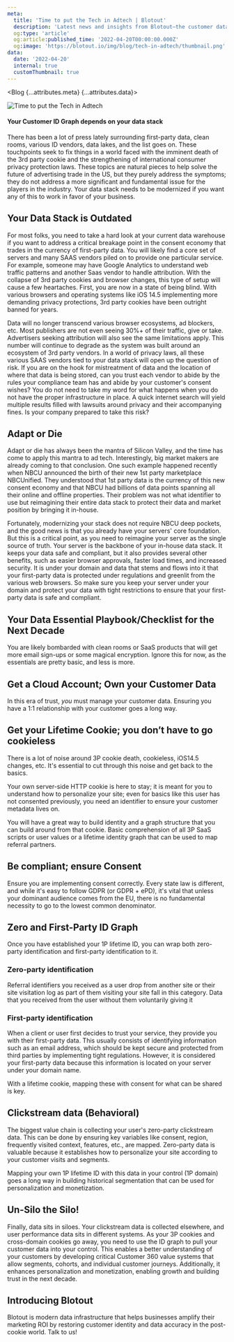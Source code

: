 ```yaml
---
meta:
  title: 'Time to put the Tech in Adtech | Blotout'
  description: 'Latest news and insights from Blotout—the customer data platform reimagined for the trusted enterprise.'
  og:type: 'article'
  og:article:published_time: '2022-04-20T00:00:00.000Z'
  og:image: 'https://blotout.io/img/blog/tech-in-adtech/thumbnail.png'
data:
  date: '2022-04-20'
  internal: true
  customThumbnail: true
---
```




<Blog {...attributes.meta} {...attributes.data}>

![Time to put the Tech in Adtech](/img/blog/tech-in-adtech/main.png)

#### Your Customer ID Graph depends on your data stack

There has been a lot of press lately surrounding first-party data, clean rooms, various ID vendors, data lakes, and the list goes on. These touchpoints seek to fix things in a world faced with the imminent death of the 3rd party cookie and the strengthening of international consumer privacy protection laws. These topics are natural pieces to help solve the future of advertising trade in the US, but they purely address the symptoms; they do not address a more significant and fundamental issue for the players in the industry. Your data stack needs to be modernized if you want any of this to work in favor of your business.

## Your Data Stack is Outdated

For most folks, you need to take a hard look at your current data warehouse if you want to address a critical breakage point in the consent economy that trades in the currency of first-party data. You will likely find a core set of servers and many SAAS vendors piled on to provide one particular service. For example, someone may have Google Analytics to understand web traffic patterns and another Saas vendor to handle attribution. With the collapse of 3rd party cookies and browser changes, this type of setup will cause a few heartaches. First, you are now in a state of being blind. With various browsers and operating systems like iOS 14.5 implementing more demanding privacy protections, 3rd party cookies have been outright banned for years.

Data will no longer transcend various browser ecosystems, ad blockers, etc. Most publishers are not even seeing 30%+ of their traffic, give or take. Advertisers seeking attribution will also see the same limitations apply. This number will continue to degrade as the system was built around an ecosystem of 3rd party vendors. In a world of privacy laws, all these various SAAS vendors tied to your data stack will open up the question of risk. If you are on the hook for mistreatment of data and the location of where that data is being stored, can you trust each vendor to abide by the rules your compliance team has and abide by your customer's consent wishes? You do not need to take my word for what happens when you do not have the proper infrastructure in place. A quick internet search will yield multiple results filled with lawsuits around privacy and their accompanying fines. Is your company prepared to take this risk?

## Adapt or Die

Adapt or die has always been the mantra of Silicon Valley, and the time has come to apply this mantra to ad tech. Interestingly, big market makers are already coming to that conclusion. One such example happened recently when NBCU announced the birth of their new 1st party marketplace NBCUnified. They understood that 1st party data is the currency of this new consent economy and that NBCU had billions of data points spanning all their online and offline properties. Their problem was not what identifier to use but reimagining their entire data stack to protect their data and market position by bringing it in-house.

Fortunately, modernizing your stack does not require NBCU deep pockets, and the good news is that you already have your servers' core foundation. But this is a critical point, as you need to reimagine your server as the single source of truth. Your server is the backbone of your in-house data stack. It keeps your data safe and compliant, but it also provides several other benefits, such as easier browser approvals, faster load times, and increased security. It is under your domain and data that stems and flows into it that your first-party data is protected under regulations and greenlit from the various web browsers. So make sure you keep your server under your domain and protect your data with tight restrictions to ensure that your first-party data is safe and compliant.

## Your Data Essential Playbook/Checklist for the Next Decade

You are likely bombarded with clean rooms or SaaS products that will get more email sign-ups or some magical encryption. Ignore this for now, as the essentials are pretty basic, and less is more.

## Get a Cloud Account; Own your Customer Data

In this era of trust, _you_ must manage your customer data. Ensuring you have a 1:1 relationship with your customer goes a long way.

## Get your Lifetime Cookie; you don’t have to go cookieless

There is a lot of noise around 3P cookie death, cookieless, iOS14.5 changes, etc. It's essential to cut through this noise and get back to the basics.

Your own server-side HTTP cookie is here to stay; it is meant for you to understand how to personalize your site; even for basics like this user has not consented previously, you need an identifier to ensure your customer metadata lives on.

You will have a great way to build identity and a graph structure that you can build around from that cookie. Basic comprehension of all 3P SaaS scripts or user values or a lifetime identity graph that can be used to map referral partners.

## Be compliant; ensure Consent

Ensure you are implementing consent correctly. Every state law is different, and while it's easy to follow GDPR (or GDPR + ePD), it's vital that unless your dominant audience comes from the EU, there is no fundamental necessity to go to the lowest common denominator.

## Zero and First-Party ID Graph

Once you have established your 1P lifetime ID, you can wrap both zero-party identification and first-party identification to it.

### Zero-party identification

Referral identifiers you received as a user drop from another site or their site visitation log as part of them visiting your site fall in this category. Data that you received from the user without them voluntarily giving it

### First-party identification

When a client or user first decides to trust your service, they provide you with their first-party data. This usually consists of identifying information such as an email address, which should be kept secure and protected from third parties by implementing tight regulations. However, it is considered your first-party data because this information is located on your server under your domain name.

With a lifetime cookie, mapping these with consent for what can be shared is key.

## Clickstream data (Behavioral)

The biggest value chain is collecting your user's zero-party clickstream data. This can be done by ensuring key variables like consent, region, frequently visited context, features, etc., are mapped. Zero-party data is valuable because it establishes how to personalize your site according to your customer visits and segments.

Mapping your own 1P lifetime ID with this data in your control (1P domain) goes a long way in building historical segmentation that can be used for personalization and monetization.

## Un-Silo the Silo!

Finally, data sits in siloes. Your clickstream data is collected elsewhere, and user performance data sits in different systems. As your 3P cookies and cross-domain cookies go away, you need to use the ID graph to pull your customer data into your control. This enables a better understanding of your customers by developing critical Customer 360 value systems that allow segments, cohorts, and individual customer journeys. Additionally, it enhances personalization and monetization, enabling growth and building trust in the next decade.

## Introducing Blotout

Blotout is modern data infrastructure that helps businesses amplify their marketing ROI by restoring customer identity and data accuracy in the post-cookie world. Talk to us!

</Blog>
